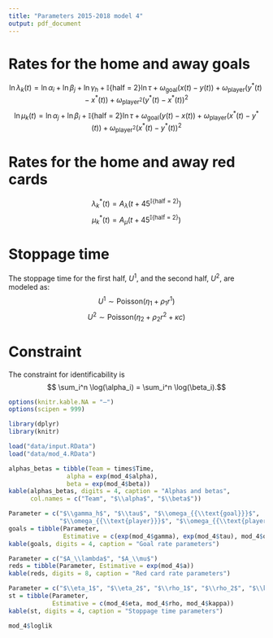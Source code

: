 ```yaml
---
title: "Parameters 2015-2018 model 4"
output: pdf_document
---
```


# Rates for the home and away goals

$$ \ln \lambda_k(t) = \ln \alpha_i + \ln \beta_j +  \ln \gamma_h + \mathbb{I}\{\text{half = 2}\} \ln \tau + \omega_{{\text{goal}}}(x(t)-y(t)) + \omega_{\text{player}}(y^*(t)-x^*(t)) + \omega_{\text{player}^2}(y^*(t)-x^*(t))^2$$
$$ \ln \mu_k(t) = \ln \alpha_j + \ln \beta_i + \mathbb{I}\{\text{half = 2}\} \ln \tau + \omega_{{\text{goal}}}(y(t)-x(t)) + \omega_{\text{player}}(x^*(t)-y^*(t)) + \omega_{{\text{player}^2}}(x^*(t) - y^*(t))^2 $$

\begin{itemize}
\item $i$: home team index;
\item $j$: away team index;
\item $\alpha$: attack strength parameter;
\item $1/\beta$: defense strength parameter;
\item $\gamma_h$: home advantage parameter;
\item $\tau$: second half parameter;
\item $x(t)$: the number of goals of the home team until minute t;
\item $y(t)$: the number of goals of the away team until minute t;
\item $x^*(t)$: the number of red cards of the home team until minute t;
\item $y^*(t)$: the number of red cards of the away team until minute t;
\item $\omega_{{\text{goal}}}$: parameter that measure the impact of leading in the score in the rates;
\item $\omega_{{\text{player}}}$: parameter that measure the impact of having extra players on the field.
\end{itemize}

# Rates for the home and away red cards

$$ \lambda_k^*(t) = A_\lambda  \Big(t+ 45^{\mathbb{I}\{\text{half = 2}\}} \Big)$$
$$ \mu_k^*(t) = A_\mu  \Big(t+ 45^{\mathbb{I}\{\text{half = 2}\}} \Big)$$

# Stoppage time

The stoppage time for the first half, $U^1$, and the second half, $U^2$, are modeled as:
$$ U^1 \sim \text{Poisson} (\eta_1 + \rho_1 r^1 )$$
$$ U^2 \sim \text{Poisson} (\eta_2 + \rho_2 r^2 + \kappa c)$$
\begin{itemize}
\item $r^t$ is the amount of red cards received in half $t$ until minute 45;
\item $c = \begin{cases}
 1, \text{ if $|x - y| \leq 1$ at minute 45 of the second half;}  \\
 0, \text{ otherwise.}
\end{cases}$
\end{itemize}

# Constraint
The constraint for identificability is
$$ \sum_i^n \log(\alpha_i) = \sum_i^n \log(\beta_i).$$
```r
options(knitr.kable.NA = "–")
options(scipen = 999)

library(dplyr)
library(knitr)

load("data/input.RData")
load("data/mod_4.RData")
```

```r
alphas_betas = tibble(Team = times$Time,
                alpha = exp(mod_4$alpha),
                beta = exp(mod_4$beta))
kable(alphas_betas, digits = 4, caption = "Alphas and betas", 
      col.names = c("Team", "$\\alpha$", "$\\beta$"))
```

```r
Parameter = c("$\\gamma_h$", "$\\tau$", "$\\omega_{{\\text{goal}}}$",
              "$\\omega_{{\\text{player}}}$", "$\\omega_{{\\text{player}}^2}$")
goals = tibble(Parameter, 
               Estimative = c(exp(mod_4$gamma), exp(mod_4$tau), mod_4$omega))
kable(goals, digits = 4, caption = "Goal rate parameters")
```

```r
Parameter = c("$A_\\lambda$", "$A_\\mu$")
reds = tibble(Parameter, Estimative = exp(mod_4$a))
kable(reds, digits = 8, caption = "Red card rate parameters")
```

```r
Parameter = c("$\\eta_1$", "$\\eta_2$", "$\\rho_1$", "$\\rho_2$", "$\\kappa$")
st = tibble(Parameter, 
            Estimative = c(mod_4$eta, mod_4$rho, mod_4$kappa))
kable(st, digits = 4, caption = "Stoppage time parameters")
```

```r
mod_4$loglik
```

